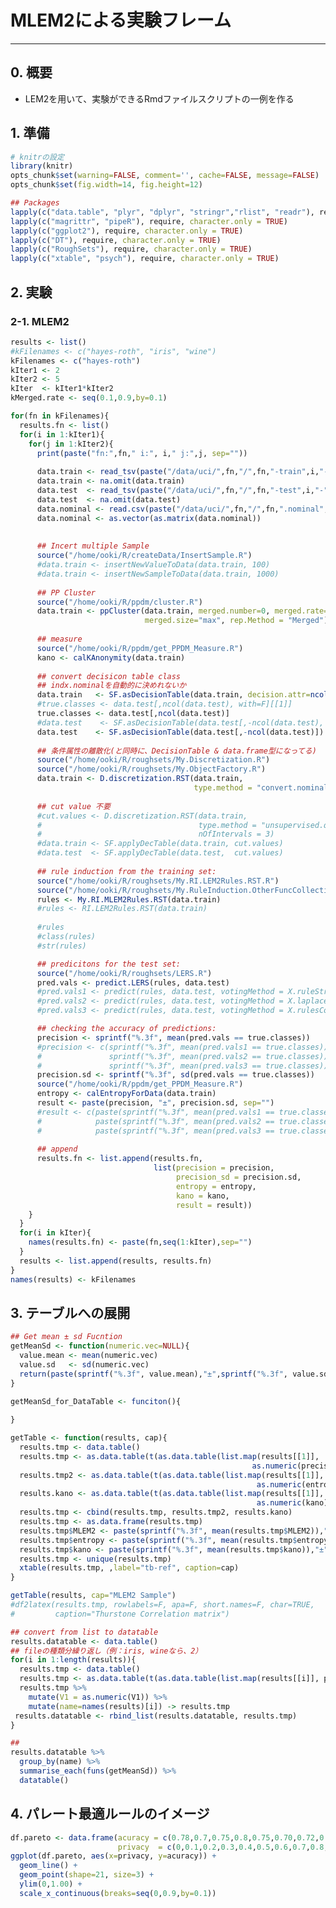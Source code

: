 MLEM2による実験フレーム
==================================================================================
******

## 0. 概要
- LEM2を用いて、実験ができるRmdファイルスクリプトの一例を作る

## 1. 準備
```r
# knitrの設定
library(knitr)
opts_chunk$set(warning=FALSE, comment='', cache=FALSE, message=FALSE)
opts_chunk$set(fig.width=14, fig.height=12)
```

```r
## Packages
lapply(c("data.table", "plyr", "dplyr", "stringr","rlist", "readr"), require, character.only = TRUE)
lapply(c("magrittr", "pipeR"), require, character.only = TRUE)
lapply(c("ggplot2"), require, character.only = TRUE)
lapply(c("DT"), require, character.only = TRUE)
lapply(c("RoughSets"), require, character.only = TRUE)
lapply(c("xtable", "psych"), require, character.only = TRUE)
```

## 2. 実験

### 2-1. MLEM2
```r
results <- list()
#kFilenames <- c("hayes-roth", "iris", "wine")
kFilenames <- c("hayes-roth")
kIter1 <- 2
kIter2 <- 5
kIter  <- kIter1*kIter2
kMerged.rate <- seq(0.1,0.9,by=0.1)

for(fn in kFilenames){
  results.fn <- list()
  for(i in 1:kIter1){
    for(j in 1:kIter2){
      print(paste("fn:",fn," i:", i," j:",j, sep=""))
      
      data.train <- read_tsv(paste("/data/uci/",fn,"/",fn,"-train",i,"-",j,".tsv", sep=""))
      data.train <- na.omit(data.train)
      data.test  <- read_tsv(paste("/data/uci/",fn,"/",fn,"-test",i,"-",j,".tsv", sep=""))
      data.test  <- na.omit(data.test)
      data.nominal <- read.csv(paste("/data/uci/",fn,"/",fn,".nominal", sep=""), sep=",", header=F)
      data.nominal <- as.vector(as.matrix(data.nominal))
      
      
      ## Incert multiple Sample
      source("/home/ooki/R/createData/InsertSample.R")
      #data.train <- insertNewValueToData(data.train, 100)
      #data.train <- insertNewSampleToData(data.train, 1000)
      
      ## PP Cluster
      source("/home/ooki/R/ppdm/cluster.R")
      data.train <- ppCluster(data.train, merged.number=0, merged.rate=0.1, 
                              merged.size="max", rep.Method = "Merged")
      
      ## measure
      source("/home/ooki/R/ppdm/get_PPDM_Measure.R")
      kano <- calKAnonymity(data.train)
      
      ## convert decisicon table class
      ## indx.nominalを自動的に決めれないか
      data.train   <- SF.asDecisionTable(data.train, decision.attr=ncol(data.train), indx.nominal=data.nominal)
      #true.classes <- data.test[,ncol(data.test), with=F][[1]]
      true.classes <- data.test[,ncol(data.test)]
      #data.test    <- SF.asDecisionTable(data.test[,-ncol(data.test), with=FALSE])
      data.test    <- SF.asDecisionTable(data.test[,-ncol(data.test)])
      
      ## 条件属性の離散化(と同時に、DecisionTable & data.frame型になってる)
      source("/home/ooki/R/roughsets/My.Discretization.R")
      source("/home/ooki/R/roughsets/My.ObjectFactory.R")
      data.train <- D.discretization.RST(data.train,
                                         type.method = "convert.nominal")
  
      ## cut value 不要
      #cut.values <- D.discretization.RST(data.train,
      #                                   type.method = "unsupervised.quantiles",
      #                                   nOfIntervals = 3)
      #data.train <- SF.applyDecTable(data.train, cut.values)
      #data.test  <- SF.applyDecTable(data.test,  cut.values)
      
      ## rule induction from the training set:
      source("/home/ooki/R/roughsets/My.RI.LEM2Rules.RST.R")
      source("/home/ooki/R/roughsets/My.RuleInduction.OtherFuncCollections.R")
      rules <- My.RI.MLEM2Rules.RST(data.train)
      #rules <- RI.LEM2Rules.RST(data.train)
      
      #rules
      #class(rules)
      #str(rules)

      ## predicitons for the test set:
      source("/home/ooki/R/roughsets/LERS.R")
      pred.vals <- predict.LERS(rules, data.test)
      #pred.vals1 <- predict(rules, data.test, votingMethod = X.ruleStrength)
      #pred.vals2 <- predict(rules, data.test, votingMethod = X.laplace)
      #pred.vals3 <- predict(rules, data.test, votingMethod = X.rulesCounting)

      ## checking the accuracy of predictions:
      precision <- sprintf("%.3f", mean(pred.vals == true.classes))
      #precision <- c(sprintf("%.3f", mean(pred.vals1 == true.classes)), 
      #               sprintf("%.3f", mean(pred.vals2 == true.classes)),
      #               sprintf("%.3f", mean(pred.vals3 == true.classes)))      
      precision.sd <- sprintf("%.3f", sd(pred.vals == true.classes))
      source("/home/ooki/R/ppdm/get_PPDM_Measure.R")
      entropy <- calEntropyForData(data.train)
      result <- paste(precision, "±", precision.sd, sep="")
      #result <- c(paste(sprintf("%.3f", mean(pred.vals1 == true.classes)),"±",sprintf("%.3f", sd(pred.vals1 == true.classes)), sep=""),
      #            paste(sprintf("%.3f", mean(pred.vals2 == true.classes)),"±",sprintf("%.3f", sd(pred.vals2 == true.classes)), sep=""),
      #            paste(sprintf("%.3f", mean(pred.vals3 == true.classes)),"±",sprintf("%.3f", sd(pred.vals3 == true.classes)), sep=""))
  
      ## append
      results.fn <- list.append(results.fn, 
                                list(precision = precision, 
                                     precision_sd = precision.sd,
                                     entropy = entropy,
                                     kano = kano,
                                     result = result))
    }
  }
  for(i in kIter){
    names(results.fn) <- paste(fn,seq(1:kIter),sep="")
  }
  results <- list.append(results, results.fn)
}
names(results) <- kFilenames
```

## 3. テーブルへの展開
```r
## Get mean ± sd Fucntion
getMeanSd <- function(numeric.vec=NULL){
  value.mean <- mean(numeric.vec)
  value.sd   <- sd(numeric.vec)
  return(paste(sprintf("%.3f", value.mean),"±",sprintf("%.3f", value.sd), sep=""))
}

getMeanSd_for_DataTable <- funciton(){
  
}

getTable <- function(results, cap){
  results.tmp <- data.table()
  results.tmp <- as.data.table(t(as.data.table(list.map(results[[1]], 
                                                      as.numeric(precision))))) %>% setnames("MLEM2")
  results.tmp2 <- as.data.table(t(as.data.table(list.map(results[[1]], 
                                                       as.numeric(entropy))))) %>% setnames("entropy")
  results.kano <- as.data.table(t(as.data.table(list.map(results[[1]],
                                                       as.numeric(kano))))) %>% setnames("kano")
  results.tmp <- cbind(results.tmp, results.tmp2, results.kano)
  results.tmp <- as.data.frame(results.tmp)
  results.tmp$MLEM2 <- paste(sprintf("%.3f", mean(results.tmp$MLEM2)),"±",sprintf("%.3f", sd(results.tmp$MLEM2)), sep="")
  results.tmp$entropy <- paste(sprintf("%.3f", mean(results.tmp$entropy)),"±",sprintf("%.3f", sd(results.tmp$entropy)), sep="")
  results.tmp$kano <- paste(sprintf("%.3f", mean(results.tmp$kano)),"±",sprintf("%.3f", sd(results.tmp$kano)), sep="")
  results.tmp <- unique(results.tmp)
  xtable(results.tmp, ,label="tb-ref", caption=cap)
}
```

```r
getTable(results, cap="MLEM2 Sample")
#df2latex(results.tmp, rowlabels=F, apa=F, short.names=F, char=TRUE, 
#         caption="Thurstone Correlation matrix")
```

```r
## convert from list to datatable
results.datatable <- data.table()
## fileの種類分繰り返し（例：iris, wineなら、2）
for(i in 1:length(results)){
  results.tmp <- data.table()
  results.tmp <- as.data.table(t(as.data.table(list.map(results[[i]], precision))))
  results.tmp %>%
    mutate(V1 = as.numeric(V1)) %>%
    mutate(name=names(results)[i]) -> results.tmp
 results.datatable <- rbind_list(results.datatable, results.tmp)
}

## 
results.datatable %>%
  group_by(name) %>%
  summarise_each(funs(getMeanSd)) %>%
  datatable()
```

## 4. パレート最適ルールのイメージ
```r
df.pareto <- data.frame(acuracy = c(0.78,0.7,0.75,0.8,0.75,0.70,0.72,0.68,0.60,0.55), 
                        privacy  = c(0,0.1,0.2,0.3,0.4,0.5,0.6,0.7,0.8,0.9))
ggplot(df.pareto, aes(x=privacy, y=acuracy)) + 
  geom_line() + 
  geom_point(shape=21, size=3) + 
  ylim(0,1.00) +
  scale_x_continuous(breaks=seq(0,0.9,by=0.1))
```

